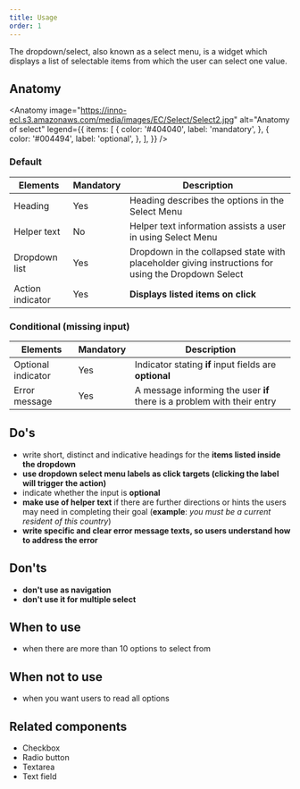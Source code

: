 ```yaml
---
title: Usage
order: 1
---
```



<Paragraph size="lead">
  The dropdown/select, also known as a select menu, is a widget which displays a
  list of selectable items from which the user can select one value.
</Paragraph>

## Anatomy

<Anatomy
  image="https://inno-ecl.s3.amazonaws.com/media/images/EC/Select/Select2.jpg"
  alt="Anatomy of select"
  legend={{
    items: [
      {
        color: '#404040',
        label: 'mandatory',
      },
      {
        color: '#004494',
        label: 'optional',
      },
    ],
  }}
/>

### Default

| Elements         | Mandatory | Description                                                                                        |
| ---------------- | --------- | -------------------------------------------------------------------------------------------------- |
| Heading          | Yes       | Heading describes the options in the Select Menu                                                   |
| Helper text      | No        | Helper text information assists a user in using Select Menu                                        |
| Dropdown list    | Yes       | Dropdown in the collapsed state with placeholder giving instructions for using the Dropdown Select |
| Action indicator | Yes       | **Displays listed items on click**                                                                 |

### Conditional (missing input)

| Elements           | Mandatory | Description                                                             |
| ------------------ | --------- | ----------------------------------------------------------------------- |
| Optional indicator | Yes       | Indicator stating **if** input fields are **optional**                  |
| Error message      | Yes       | A message informing the user **if** there is a problem with their entry |

## Do's

- write short, distinct and indicative headings for the **items listed inside the dropdown**
- **use dropdown select menu labels as click targets (clicking the label will trigger the action)**
- indicate whether the input is **optional**
- **make use of helper text** if there are further directions or hints the users may need in completing their goal (**example**: _you must be a current resident of this country_)
- **write specific and clear error message texts, so users understand how to address the error**

## Don'ts

- **don't use as navigation**
- **don't use it for multiple select**

## When to use

- when there are more than 10 options to select from

## When not to use

- when you want users to read all options

## Related components

- <Link to="/ec/components/forms/checkbox/usage/" standalone>
    Checkbox
  </Link>
- <Link to="/ec/components/forms/radio/usage/" standalone>
    Radio button
  </Link>
- <Link to="/ec/components/forms/text-area/usage/" standalone>
    Textarea
  </Link>
- <Link to="/ec/components/forms/text-field/usage/" standalone>
    Text field
  </Link>
